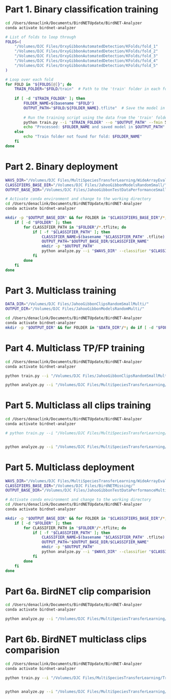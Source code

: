 # Part 1. Binary classification training
```zsh
cd /Users/denaclink/Documents/BirdNETUpdate/BirdNET-Analyzer
conda activate birdnet-analyzer

# List of folds to loop through
FOLDS=(
    "/Volumes/DJC Files/OrxyGibbonAutomatedDetection/KFolds/fold_1"
    "/Volumes/DJC Files/OrxyGibbonAutomatedDetection/KFolds/fold_2"
    "/Volumes/DJC Files/OrxyGibbonAutomatedDetection/KFolds/fold_3"
    "/Volumes/DJC Files/OrxyGibbonAutomatedDetection/KFolds/fold_4"
    "/Volumes/DJC Files/OrxyGibbonAutomatedDetection/KFolds/fold_5"
)

# Loop over each fold
for FOLD in "${FOLDS[@]}"; do
    TRAIN_FOLDER="$FOLD/train"  # Path to the 'train' folder in each fold
    
    if [ -d "$TRAIN_FOLDER" ]; then
        FOLDER_NAME=$(basename "$FOLD")
        OUTPUT_PATH="$FOLD/${FOLDER_NAME}.tflite"  # Save the model in the same fold directory
        
        # Run the training script using the data from the 'train' folder
        python train.py --i "$TRAIN_FOLDER" --o "$OUTPUT_PATH" --fmin 500 --fmax 3000 && \
        echo "Processed: $FOLDER_NAME and saved model in $OUTPUT_PATH"
    else
        echo "Train folder not found for fold: $FOLDER_NAME"
    fi
done


```

# Part 2. Binary deployment
```zsh

WAVS_DIR="/Volumes/DJC Files/MultiSpeciesTransferLearning/WideArrayEvaluation/Jahoo/SoundFiles/"
CLASSIFIERS_BASE_DIR="/Volumes/DJC Files/JahooGibbonModelsRandomSmall/"
OUTPUT_BASE_DIR="/Volumes/DJC Files/JahooGibbonTestDataPerformanceSmall/" 

# Activate conda environment and change to the working directory
cd /Users/denaclink/Documents/BirdNETUpdate/BirdNET-Analyzer
conda activate birdnet-analyzer

mkdir -p "$OUTPUT_BASE_DIR" && for FOLDER in "$CLASSIFIERS_BASE_DIR"/*; do 
    if [ -d "$FOLDER" ]; then 
        for CLASSIFIER_PATH in "$FOLDER"/*.tflite; do 
            if [ -f "$CLASSIFIER_PATH" ]; then 
                CLASSIFIER_NAME=$(basename "$CLASSIFIER_PATH" .tflite)
                OUTPUT_PATH="$OUTPUT_BASE_DIR/$CLASSIFIER_NAME"
                mkdir -p "$OUTPUT_PATH"
                python analyze.py --i "$WAVS_DIR" --classifier "$CLASSIFIER_PATH" --o "$OUTPUT_PATH" --fmin 500 --fmax 3000 && echo "Processed with classifier: $CLASSIFIER_NAME"
            fi
        done
    fi 
done

```

# Part 3. Multiclass training
```zsh
DATA_DIR="/Volumes/DJC Files/JahooGibbonClipsRandomSmallMulti/"
OUTPUT_DIR="/Volumes/DJC Files/JahooGibbonModelsRandomMulti/"

cd /Users/denaclink/Documents/BirdNETUpdate/BirdNET-Analyzer
conda activate birdnet-analyzer
mkdir -p "$OUTPUT_DIR" && for FOLDER in "$DATA_DIR"/*; do if [ -d "$FOLDER" ]; then FOLDER_NAME=$(basename "$FOLDER"); INPUT_PATH="$FOLDER"; OUTPUT_PATH="$OUTPUT_DIR/${FOLDER_NAME}/${FOLDER_NAME}.tflite"; python train.py --i "$INPUT_PATH" --o "$OUTPUT_PATH" --fmin 500 --fmax 3000 && echo "Processed: $FOLDER_NAME"; fi; done

```

# Part 4. Multiclass TP/FP training
```zsh
cd /Users/denaclink/Documents/BirdNETUpdate/BirdNET-Analyzer
conda activate birdnet-analyzer

python train.py --i "/Volumes/DJC Files/JahooGibbonClipsRandomSmallMulti/1085samples_1" --o "/Volumes/DJC Files/JahooGibbonModelsRandomMulti/1085samples_1/1085samples_1.tflite" --fmin 500 --fmax 3000

python analyze.py --i "/Volumes/DJC Files/MultiSpeciesTransferLearning/WideArrayEvaluation/Jahoo/SoundFiles/" --classifier "/Volumes/DJC Files/JahooGibbonModelsRandomMulti/1085samples_1/1085samples_1.tflite" --o "/Volumes/DJC Files/JahooGibbonTestDataPerformanceMulti/1085samples_1/" --fmin 500 --fmax 3000

```

# Part 5. Multiclass all clips training
```zsh
cd /Users/denaclink/Documents/BirdNETUpdate/BirdNET-Analyzer
conda activate birdnet-analyzer

# python train.py --i "/Volumes/DJC Files/MultiSpeciesTransferLearning/TrainingDataWavs/CombinedClipsBirdNET/" --o "/Volumes/DJC Files/JahooGibbonModelsRandomMulti/213samples_1/AddDanumsamples_1_JahooGibbon_Classifier_comparison.tflite" --fmin 500 --fmax 3000


python analyze.py --i "/Volumes/DJC Files/MultiSpeciesTransferLearning/WideArrayEvaluation/Jahoo/SoundFiles/" --classifier "/Volumes/DJC Files/JahooGibbonModelsRandomMulti/213samples_1/AddDanumsamples_1_JahooGibbon_Classifier_comparison.tflite"  --o "/Volumes/DJC Files/JahooGibbonTestDataPerformanceMulti/213samples_1" --fmin 500 --fmax 3000

```

# Part 5. Multiclass deployment
```zsh

WAVS_DIR="/Volumes/DJC Files/MultiSpeciesTransferLearning/WideArrayEvaluation/Jahoo/SoundFiles/"
CLASSIFIERS_BASE_DIR="/Volumes/DJC Files/BirdNETMissing/"
OUTPUT_BASE_DIR="/Volumes/DJC Files/JahooGibbonTestDataPerformanceMulti/" 

# Activate conda environment and change to the working directory
cd /Users/denaclink/Documents/BirdNETUpdate/BirdNET-Analyzer
conda activate birdnet-analyzer

mkdir -p "$OUTPUT_BASE_DIR" && for FOLDER in "$CLASSIFIERS_BASE_DIR"/*; do 
    if [ -d "$FOLDER" ]; then 
        for CLASSIFIER_PATH in "$FOLDER"/*.tflite; do 
            if [ -f "$CLASSIFIER_PATH" ]; then 
                CLASSIFIER_NAME=$(basename "$CLASSIFIER_PATH" .tflite)
                OUTPUT_PATH="$OUTPUT_BASE_DIR/$CLASSIFIER_NAME"
                mkdir -p "$OUTPUT_PATH"
                python analyze.py --i "$WAVS_DIR" --classifier "$CLASSIFIER_PATH" --o "$OUTPUT_PATH" --fmin 500 --fmax 3000 && echo "Processed with classifier: $CLASSIFIER_NAME"
            fi
        done
    fi 
done

```

# Part 6a. BirdNET clip comparision
```zsh
cd /Users/denaclink/Documents/BirdNETUpdate/BirdNET-Analyzer
conda activate birdnet-analyzer

python analyze.py --i "/Volumes/DJC Files/MultiSpeciesTransferLearning/WideArrayEvaluation/Jahoo/ImagesIgnoreWindowsWavs/" --classifier "/Volumes/DJC Files/JahooGibbonModelsRandom/213samples_1/213samples_1_JahooGibbon_Classifier_comparison.tflite" --o "/Volumes/DJC Files/MultiSpeciesTransferLearning/WideArrayEvaluation/Jahoo/BirdNETComparisonIgnoreWindows" --fmin 500 --fmax 3000

```


# Part 6b. BirdNET multiclass clips comparision
```zsh
cd /Users/denaclink/Documents/BirdNETUpdate/BirdNET-Analyzer
conda activate birdnet-analyzer

python train.py --i "/Volumes/DJC Files/MultiSpeciesTransferLearning/TrainingDataWavs/CombinedClips/train" --o "/Volumes/DJC Files/JahooGibbonModelsRandom/AddDanum_samples_1/AddDanumsamples_1_JahooGibbon_Classifier_comparison.tflite" --fmin 500 --fmax 3000


python analyze.py --i "/Volumes/DJC Files/MultiSpeciesTransferLearning/WideArrayEvaluation/Jahoo/ImagesIgnoreWindowsWavs/" --classifier "/Volumes/DJC Files/JahooGibbonModelsRandom/AddDanum_samples_1/AddDanumsamples_1_JahooGibbon_Classifier_comparison.tflite" --o "/Volumes/DJC Files/MultiSpeciesTransferLearning/WideArrayEvaluation/Jahoo/BirdNETComparisonAddDanum" --fmin 500 --fmax 3000

```





